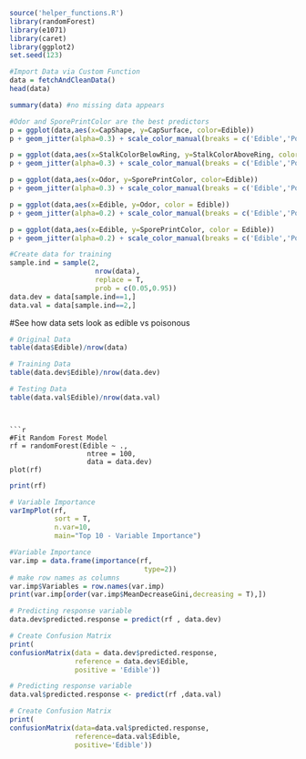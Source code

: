 
```r
source('helper_functions.R')
library(randomForest)
library(e1071)
library(caret)
library(ggplot2)
set.seed(123) 
```
```r
#Import Data via Custom Function
data = fetchAndCleanData()
head(data)
```

```r
summary(data) #no missing data appears
```

```r
#Odor and SporePrintColor are the best predictors
p = ggplot(data,aes(x=CapShape, y=CapSurface, color=Edible))
p + geom_jitter(alpha=0.3) + scale_color_manual(breaks = c('Edible','Poisonous'),values=c('darkgreen','red'))
```
```r
p = ggplot(data,aes(x=StalkColorBelowRing, y=StalkColorAboveRing, color=Edible))
p + geom_jitter(alpha=0.3) + scale_color_manual(breaks = c('Edible','Poisonous'),values=c('darkgreen','red'))
```

```r
p = ggplot(data,aes(x=Odor, y=SporePrintColor, color=Edible))
p + geom_jitter(alpha=0.3) + scale_color_manual(breaks = c('Edible','Poisonous'),values=c('darkgreen','red'))
```

```r
p = ggplot(data,aes(x=Edible, y=Odor, color = Edible))
p + geom_jitter(alpha=0.2) + scale_color_manual(breaks = c('Edible','Poisonous'),values=c('darkgreen','red'))
```

```r
p = ggplot(data,aes(x=Edible, y=SporePrintColor, color = Edible))
p + geom_jitter(alpha=0.2) + scale_color_manual(breaks = c('Edible','Poisonous'),values=c('darkgreen','red'))
```


```r
#Create data for training
sample.ind = sample(2, 
                     nrow(data),
                     replace = T,
                     prob = c(0.05,0.95))
data.dev = data[sample.ind==1,]
data.val = data[sample.ind==2,]
```


#See how data sets look as edible vs poisonous
```r
# Original Data
table(data$Edible)/nrow(data)
```

```r
# Training Data
table(data.dev$Edible)/nrow(data.dev)

```

```r
# Testing Data
table(data.val$Edible)/nrow(data.val)
```



```


```r
#Fit Random Forest Model
rf = randomForest(Edible ~ ., 
                   ntree = 100,
                   data = data.dev)
plot(rf)
```


```r
print(rf)
```


```r
# Variable Importance
varImpPlot(rf,
           sort = T,
           n.var=10,
           main="Top 10 - Variable Importance")
```


```r
#Variable Importance
var.imp = data.frame(importance(rf,
                                 type=2))
# make row names as columns
var.imp$Variables = row.names(var.imp)
print(var.imp[order(var.imp$MeanDecreaseGini,decreasing = T),])

```



```r
# Predicting response variable
data.dev$predicted.response = predict(rf , data.dev)

# Create Confusion Matrix
print(
confusionMatrix(data = data.dev$predicted.response,
                reference = data.dev$Edible,
                positive = 'Edible'))
```


```r
# Predicting response variable
data.val$predicted.response <- predict(rf ,data.val)

# Create Confusion Matrix
print(
confusionMatrix(data=data.val$predicted.response,
                reference=data.val$Edible,
                positive='Edible'))
```








